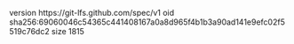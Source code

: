 version https://git-lfs.github.com/spec/v1
oid sha256:69060046c54365c441408167a0a8d965f4b1b3a90ad141e9efc02f5519c76dc2
size 1815
